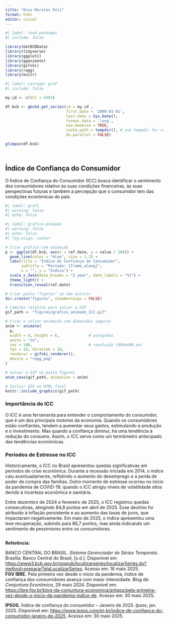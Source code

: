 ---
title: "Enzo Morales Poli"
format: html
editor: visual
---

```{r}
#| label: load-packages
#| include: false

library(GetBCBData)
library(tidyverse) 
library(ggplot2)
library(gganimate)
library(gifski)
library(ragg)
library(knitr)
```

```{r}
#| label: carregar graf
#| include: false

my.id <- c(ICC = 4393)

df.bcb <- gbcbd_get_series(id = my.id ,
                           first.date = '2000-01-01',
                           last.date = Sys.Date(),
                           format.data = 'long',
                           use.memoise = TRUE, 
                           cache.path = tempdir(), # use tempdir for cache folder
                           do.parallel = FALSE)

glimpse(df.bcb)


```

```{r}
```

```{r}


```

## Índice de Confiança do Consumidor

O Índice de Confiança do Consumidor (ICC) busca identificar o sentimento dos consumidores relativo às suas condições financeiras, às suas perspectivas futuras e também a percepção que o consumidor tem das condições econômicas do país.

```{r}
#| label: graf1
#| warning: false
#| echo: false


```

```{r}
#| label: grafico-animado
#| warning: false
#| echo: false
#| fig-align: center

# Criar gráfico com animação
p <- ggplot(df.bcb, aes(x = ref.date, y = value / 100)) +
  geom_line(color = "blue", size = 1.2) +
  labs(title = "Índice de Confiança do Consumidor",
       subtitle = "Período: {frame_along}",
       x = "", y = "Índice") +
  scale_x_date(date_breaks = "2 year", date_labels = "%Y") +
  theme_light() +
  transition_reveal(ref.date)

# Criar pasta "figures" se não existir
dir.create("figures", showWarnings = FALSE)

# Caminho relativo para salvar o GIF
gif_path <- "figures/grafico_animado_ICC.gif"

# Criar e salvar animação com dimensões seguras
anim <- animate(
  p,
  width = 8, height = 6,             # polegadas
  units = "in",
  res = 100,                         # resolução (800x600 px)
  fps = 20, duration = 10,
  renderer = gifski_renderer(),
  device = "ragg_png"
)

# Salvar o GIF na pasta figures
anim_save(gif_path, animation = anim)

# Incluir GIF no HTML final
knitr::include_graphics(gif_path)

```

### Importância do ICC

O ICC é uma ferramenta para entender o comportamento do consumidor, que é um dos principais motores da economia. Quando os consumidores estão confiantes, tendem a aumentar seus gastos, estimulando a produção e o investimento. Mas quando a confiança diminui, há uma tendência à redução do consumo. Assim, o ICC serve como um termômetro antecipado das tendências econômicas.

### Períodos de Estresse no ICC

Historicamente, o ICC no Brasil apresentou quedas significativas em períodos de crise econômica. Durante a recessão iniciada em 2014, o índice caiu acentuadamente, refletindo o aumento do desemprego e a perda de poder de compra das famílias. Outro momento de estresse ocorreu no início da pandemia de COVID-19, quando o ICC atingiu níveis de volatilidade altos devido à incerteza econômica e sanitária.

Entre dezembro de 2024 e fevereiro de 2025, o ICC registrou quedas consecutivas, atingindo 84,8 pontos em abril de 2025. Esse declínio foi atribuído à inflação persistente e ao aumento das taxas de juros, que impactaram negativamente. Em maio de 2025, o índice apresentou uma leve recuperação, subindo para 86,7 pontos, mas ainda indicando um sentimento de pessimismo entre os consumidores.

```         
```

**Referência:**

BANCO CENTRAL DO BRASIL. *Sistema Gerenciador de Séries Temporais*. Brasília: Banco Central do Brasil, \[s.d.\]. Disponível em: <https://www3.bcb.gov.br/sgspub/localizarseries/localizarSeries.do?method=prepararTelaLocalizarSeries>. Acesso em: 16 maio 2025.\
**FGV IBRE.** Pela primeira vez desde o início da pandemia, índice de confiança dos consumidores avança com maior intensidade. *Blog da Conjuntura Econômica*, 29 maio 2024. Disponível em: <https://ibre.fgv.br/blog-da-conjuntura-economica/artigos/pela-primeira-vez-desde-o-inicio-da-pandemia-indice-de>. Acesso em: 30 maio 2025.

**IPSOS.** Índice de confiança do consumidor – Janeiro de 2025. *Ipsos*, jan. 2025. Disponível em: <https://www.ipsos.com/pt-br/indice-de-confianca-do-consumidor-janeiro-de-2025>. Acesso em: 30 maio 2025.
